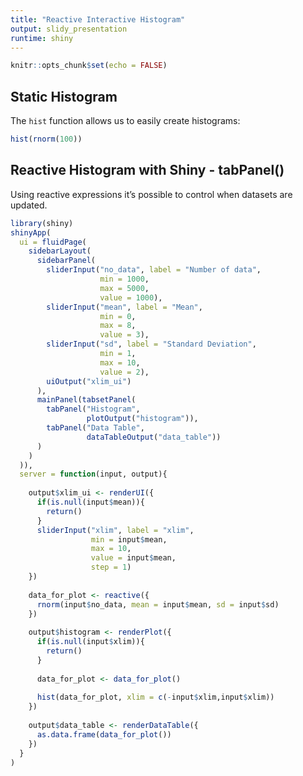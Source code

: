 ```yaml
---
title: "Reactive Interactive Histogram"
output: slidy_presentation
runtime: shiny
---
```


```r
knitr::opts_chunk$set(echo = FALSE)
```

## Static Histogram

The `hist` function allows us to easily create histograms:

```r
hist(rnorm(100))
```


## Reactive Histogram with Shiny - tabPanel()

Using reactive expressions it's possible to control when datasets are updated.


```r
library(shiny)
shinyApp(
  ui = fluidPage(
    sidebarLayout(
      sidebarPanel(
        sliderInput("no_data", label = "Number of data",
                    min = 1000,
                    max = 5000,
                    value = 1000),
        sliderInput("mean", label = "Mean",
                    min = 0,
                    max = 8,
                    value = 3),
        sliderInput("sd", label = "Standard Deviation",
                    min = 1,
                    max = 10,
                    value = 2),
        uiOutput("xlim_ui")
      ),
      mainPanel(tabsetPanel(
        tabPanel("Histogram",
                 plotOutput("histogram")),
        tabPanel("Data Table",
                 dataTableOutput("data_table"))
      )
    )
  )),
  server = function(input, output){
    
    output$xlim_ui <- renderUI({
      if(is.null(input$mean)){
        return()
      }
      sliderInput("xlim", label = "xlim",
                  min = input$mean,
                  max = 10,
                  value = input$mean,
                  step = 1)
    })
    
    data_for_plot <- reactive({
      rnorm(input$no_data, mean = input$mean, sd = input$sd)
    })
    
    output$histogram <- renderPlot({
      if(is.null(input$xlim)){
        return()
      }
      
      data_for_plot <- data_for_plot()
      
      hist(data_for_plot, xlim = c(-input$xlim,input$xlim))
    })
    
    output$data_table <- renderDataTable({
      as.data.frame(data_for_plot())
    })
  }
)
```
